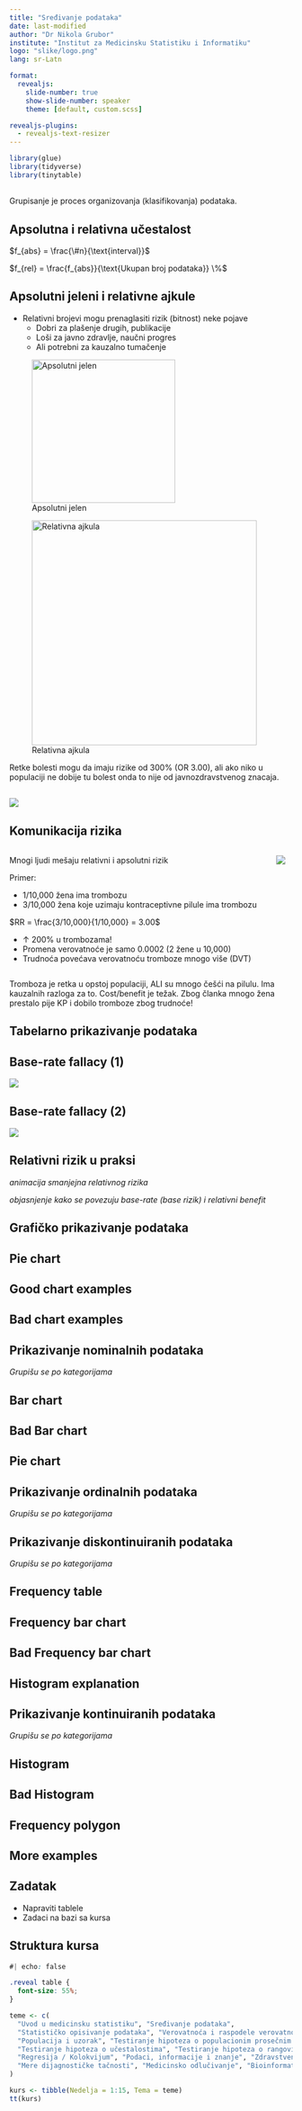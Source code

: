 ```yaml
---
title: "Sređivanje podataka"
date: last-modified
author: "Dr Nikola Grubor"
institute: "Institut za Medicinsku Statistiku i Informatiku"
logo: "slike/logo.png"
lang: sr-Latn

format:
  revealjs:
    slide-number: true
    show-slide-number: speaker
    theme: [default, custom.scss]

revealjs-plugins:
  - revealjs-text-resizer
---
```

```r
library(glue)
library(tidyverse)
library(tinytable)
```

## {.center}

::: r-fit-text
Grupisanje je proces [organizovanja]{.yellow} (klasifikovanja) podataka.
:::

## Apsolutna i relativna učestalost {.center}

::: r-fit-text

$f_{abs} = \frac{\#n}{\text{interval}}$

$f_{rel} = \frac{f_{abs}}{\text{Ukupan broj podataka}} \%$

:::

## Apsolutni jeleni i relativne ajkule

- Relativni brojevi mogu prenaglasiti rizik (bitnost) neke pojave
  - Dobri za plašenje drugih, publikacije
  - Loši za javno zdravlje, naučni progres
  - Ali potrebni za kauzalno tumačenje

::: {layout-ncol=2}

![Apsolutni jelen](slike/deer2.png){width=255}

![Relativna ajkula](slike/shark.png){width=400}
:::

::: {.notes}
Retke bolesti mogu da imaju rizike od 300% (OR 3.00), ali ako niko u populaciji ne dobije tu bolest onda to nije od javnozdravstvenog znacaja. 
:::

## {.center}

![](slike/deadlychart.jpeg){fig-align="center"}

## Komunikacija rizika {.smaller}

:::: columns 

::: {.column}
Mnogi ljudi [mešaju]{.yellow} relativni i apsolutni [rizik]{.yellow}

Primer:

- 1/10,000 žena ima trombozu
- 3/10,000 žena koje uzimaju kontraceptivne pilule ima trombozu

$RR = \frac{3/10,000}{1/10,000} = 3.00$

- $\uparrow$ 200% u trombozama!
- Promena verovatnoće je samo 0.0002 (2 žene u 10,000)
- Trudnoća povećava verovatnoću tromboze mnogo više (DVT)
:::

::: {.column}
![](slike/pills.png)
:::

::::

::: {.notes}
Tromboza je retka u opstoj populaciji, ALI su mnogo češći na pilulu. Ima kauzalnih razloga za to. Cost/benefit je težak. Zbog članka mnogo žena prestalo pije KP i dobilo tromboze zbog trudnoće!
:::

## Tabelarno prikazivanje podataka

## Base-rate fallacy (1)

![](slike/base1.png)

## Base-rate fallacy (2)

![](slike/base2.png)

## Relativni rizik u praksi

*animacija smanjejna relativnog rizika*

*objasnjenje kako se povezuju base-rate (base rizik) i relativni benefit*

## Grafičko prikazivanje podataka

## Pie chart

## Good chart examples

## Bad chart examples

## Prikazivanje nominalnih podataka
*Grupišu se po [kategorijama]{.yellow}*

## Bar chart

## Bad Bar chart

## Pie chart

## Prikazivanje ordinalnih podataka
*Grupišu se po [kategorijama]{.yellow}*

## Prikazivanje diskontinuiranih podataka
*Grupišu se po [kategorijama]{.yellow}*

## Frequency table

## Frequency bar chart

## Bad Frequency bar chart

## Histogram explanation

## Prikazivanje kontinuiranih podataka
*Grupišu se po [kategorijama]{.yellow}*

## Histogram

## Bad Histogram

## Frequency polygon

## More examples

## Zadatak

- Napraviti tablele
- Zadaci na bazi sa kursa

## Struktura kursa

<!-- FIX THIS TABLE SIZE -->

```css
#| echo: false

.reveal table {
  font-size: 55%;
}
```

```r
teme <- c(
  "Uvod u medicinsku statistiku", "Sređivanje podataka",
  "Statističko opisivanje podataka", "Verovatnoća i raspodele verovatnoća",
  "Populacija i uzorak", "Testiranje hipoteza o populacionim prosečnim vrednostima i proporcijama",
  "Testiranje hipoteza o učestalostima", "Testiranje hipoteza o rangovima", "Korelacija",
  "Regresija / Kolokvijum", "Podaci, informacije i znanje", "Zdravstveni informacioni sistem",
  "Mere dijagnostičke tačnosti", "Medicinsko odlučivanje", "Bioinformatika"
)

kurs <- tibble(Nedelja = 1:15, Tema = teme)
tt(kurs)
```
